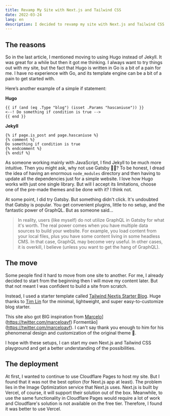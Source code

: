 ```yaml
---
title: Revamp My Site with Next.js and Tailwind CSS
date: 2022-03-24
lang: en
description: I decided to revamp my site with Next.js and Tailwind CSS.
---
```


## The reasons

So in the last article, I mentioned moving to using Hugo instead of Jekyll. It was great for a while but then it got me thinking. I always want to try things out with my site, but the fact that Hugo is written in Go is a bit of a pain for me. I have no experience with Go, and its template engine can be a bit of a pain to get started with.

Here’s another example of a simple if statement:

**Hugo**

```
{{ if (and (eq .Type "blog") (isset .Params "hascaniuse")) }}
<--! Do something if condition is true -->
{{ end }}
```

**Jekyll**

```
{% if page.is_post and page.hascaniuse %}
{% comment %}
Do something if condition is true
{% endcomment %}
{% endif %}
```

As someone working mainly with JavaScript, I find Jekyll to be much more intuitive. Then you might ask, why not use Gatsby 🤷‍♂️? To be honest, I dread the idea of having an enormous `node_modules` directory and then having to update all the dependencies just for a simple website. I love how Hugo works with just one single library. But will I accept its limitations, choose one of the pre-made themes and be done with it? I think not.

At some point, I did try Gatsby. But something didn't click. It's undoubted that Gatsby is popular. You get convenient plugins, little to no setup, and the fantastic power of GraphQL. But as someone said...

> In reality, users (like myself) do not utilize GraphQL in Gatsby for what it's worth. The real power comes when you have multiple data sources to build your website. For example, you load content from your local files, plus you have some content living in some headless CMS. In that case, GraphQL may become very useful. In other cases, it is overkill, I believe (unless you want to get the hang of GraphQL).

## The move

Some people find it hard to move from one site to another. For me, I already decided to start from the beginning then I will move my content later. But that not meant I was confident to build a site from scratch.

Instead, I used a starter template called [Tailwind Nextjs Starter Blog](https://github.com/timlrx/tailwind-nextjs-starter-blog). Huge thanks to [Tim Lin](https://twitter.com/timlrxx) for the minimal, lightweight, and super easy-to-customize blog starter.

This site also got BIG inspiration from [Marcelo](https://twitter.com/marceloavf)](https://twitter.com/marceloavf) Formentão](https://twitter.com/marceloavf). I can't say thank you enough to him for his phenomenal design and customization of the original theme 🙏.

I hope with these setups, I can start my own Next.js and Tailwind CSS playground and get a better understanding of the possibilities.

## The deployment

At first, I wanted to continue to use Cloudflare Pages to host my site. But I found that it was not the best option (for Next.js app at least). The problem lies in the Image Optimization service that Next.js uses. Next.js is built by Vercel, of course, it will support their solution out of the box. Meanwhile, to use the same functionality in Cloudflare Pages would require a lot of work and Cloudflare's solution is not available on the free tier. Therefore, I found it was better to use Vercel.
